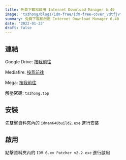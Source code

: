 ```yaml
---
title: 免費下載和啟用 Internet Download Manager 6.40
image: 'tszhong/blogs/idm-free/idm-free-cover_vdtfjv'
summary: 免費下載和啟用 Internet Download Manager 6.40
date: '2022-01-23'
draft: false
---
```


<YouTubeEmbed
  poster="maxresdefault"
  title="免費下載和啟用 Internet Download Manager 6.40"
  id="2b3iWwk33aE"
/>

## 連結

Google Drive: [按我前往](https://drive.google.com/file/d/1VFjkRdTsGdfN1gl50jzCrwcG8fOToBFT/view?usp=sharing)

Mediafire: [按我前往](https://www.mediafire.com/file/refjmfxnwrl5gf2/idm.6.40.2.rar/file)

Mega: [按我前往](https://mega.nz/file/4rp0gZ6a#ojfVmY8FA9u3Q4p8N_5ZoGamfrp9fUnYtVTCrfB1lvg)

解壓密碼: `tszhong.top`

## 安裝

先雙擊資料夾內的 `idman640build2.exe` 進行安裝

<CloudinaryImg
  mdx
  publicId="tszhong/blogs/idm-free/idm-free-1_tbbgwl"
  width={1400}
  height={900}
  alt="Free download and activate IDM for free"
/>

<CloudinaryImg
  mdx
  publicId="tszhong/blogs/idm-free/idm-free-2_ahgg0t"
  width={1400}
  height={900}
  alt="Free download and activate IDM for free"
/>

<CloudinaryImg
  mdx
  publicId="tszhong/blogs/idm-free/idm-free-3_pzpiq2"
  width={1400}
  height={900}
  alt="Free download and activate IDM for free"
/>

<CloudinaryImg
  mdx
  publicId="tszhong/blogs/idm-free/idm-free-4_octhpz"
  width={1400}
  height={900}
  alt="Free download and activate IDM for free"
/>

<CloudinaryImg
  mdx
  publicId="tszhong/blogs/idm-free/idm-free-5_l7ccxb"
  width={1400}
  height={900}
  alt="Free download and activate IDM for free"
/>

## 啟用

點擊資料夾內的 `IDM 6.xx Patcher v2.2.exe` 進行啟用

<CloudinaryImg
  mdx
  publicId="tszhong/blogs/idm-free/idm-free-6_ybufdi"
  width={1400}
  height={900}
  alt="Free download and activate IDM for free"
/>

<CloudinaryImg
  mdx
  publicId="tszhong/blogs/idm-free/idm-free-7_zx7ukd"
  width={1400}
  height={900}
  alt="Free download and activate IDM for free"
/>

<CloudinaryImg
  mdx
  publicId="tszhong/blogs/idm-free/idm-free-8_xgwl5v"
  width={1400}
  height={900}
  alt="Free download and activate IDM for free"
/>
